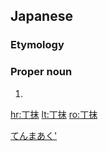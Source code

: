 ==Japanese==

===Etymology===
{{ja-kanjitab|でん|まーく|yomi=irr|sort=てんまあく'}}
{{borrowing|ja|en|sort=てんまあく'|Denmark}}

===Proper noun===
{{ja-pos|proper|デンマーク|sort=てんまあく'}}

# {{rare spelling of|デンマーク|lang=ja|sort=てんまあく'}}
[[Category:Japanese terms spelled with ateji|てんまあく']]
{{catlangcode|ja|Denmark|sort=てんまあく'|Countries of Europe|Exonyms}}

[[hr:丁抹]]
[[lt:丁抹]]
[[ro:丁抹]]
